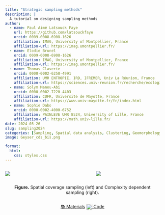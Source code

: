 ```yaml
---
title: "Strategic sampling methods"
description: |
  A tutorial on designing sampling methods
author:
  - name: Paul Aimé Latsouck Faye
    url: https://github.com/latsouckfaye
    orcid: 0009-0008-6908-1626
    affiliation: IMAG, University of Montpellier, France
    affiliation-url: https://imag.umontpellier.fr/
  - name: Elodie Brunel
    orcid: 0009-0008-6908-1626
    affiliation: IMAG, University of Montpellier, France
    affiliation-url: https://imag.umontpellier.fr/
  - name: Thomas Claverie
    orcid: 0000-0002-6258-4991
    affiliation: UMR ENTROPIE, IRD, IFREMER, Univ La Réunion, France
    affiliation-url: https://sciences.univ-reunion.fr/recherche/ecologie-marine-entropie-umr-9220
  - name: Solym Manou-Abi
    orcid: 0000-0002-7220-4403
    affiliation: CUFR, Université de Mayotte, France
    affiliation-url: https://www.univ-mayotte.fr/fr/index.html
  - name: Sophie Dabo
    orcid: 0000-0002-4000-6752
    affiliation: PAINLEVE UMR 8524, University of Lille, France
    affiliation-url: https://math.univ-lille.fr/
date: 2024-05-26
slug: sampling2024
categories: [Sampling, Spatial data analysis, Clustering, Geomorphology, R]
image: Geyser_cds_bis.png

format:
  html:
    css: styles.css
---
```


::: boxed
<!-- First row: side-by-side maps -->

::: columns
::: {.column width="45%"}
![](Geyser_scscl.png)
:::

::: {.column width="10%"}
<!-- spacer -->
:::

::: {.column width="45%"}
![](Geyser_cds.png)
:::
:::

<!-- Second row: single caption centered under both images -->

::: columns
::: {.column width="100%"}
::: {style="margin: 0 auto; width: fit-content; text-align: center;"}
**Figure.** Spatial coverage sampling (left) and Complexity dependent sampling (right).
:::
:::
:::

<!-- Third row: buttons side-by-side -->

::: columns
::: {.column width="100%"}
::: {style="display: flex; justify-content: center; gap: 20px;"}
[[📚 Materials](https://latsouckfaye.github.io/SpatialSampling/){.btn role="button" target="_blank"}]{.outline}
[[<img src='../../images/github-original.svg' width='20' style='vertical-align: middle;'/> Code](https://latsouckfaye.github.io/SpatialSampling/){.btn role="button" target="_blank"}]{.outline}
:::
:::
:::
:::
